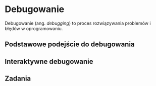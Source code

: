 # Debugowanie {#debugging}

Debugowanie (ang. *debugging*) to proces rozwiązywania problemów i błędów w oprogramowaniu.


<!-- proces: -->
<!-- 1. szukaj błędu - ktoś inny - google + stackoverflow -->
<!-- 2. reprex -> stackoverflow -->
<!-- 3. debug -> find an error -->

<!-- 4. fix an error and add tests  -->

<!-- ref intro -->

<!-- resources -->
<!-- https://rstats.wtf/debugging-r-code.html -->
<!-- https://rstudio-education.github.io/hopr/debug.html -->
<!-- https://jennybc.github.io/wtf-2019-rsc/debugging.pdf -->
<!-- https://blog.davisvaughan.com/2019/04/05/debug-r-package-with-cpp/ -->
<!-- https://bookdown.org/rdpeng/RProgDA/debugging.html -->
<!-- https://adv-r.hadley.nz/debugging.html -->
<!-- https://www.youtube.com/watch?time_continue=1&v=R3-IMGyNJY4 -->
<!-- https://support.rstudio.com/hc/en-us/articles/205612627-Debugging-with-RStudio -->
<!-- http://kevinushey.github.io/blog/2015/04/13/debugging-with-lldb/ -->
<!-- https://github.com/wch/r-debug/blob/master/debugging-r.md -->

## Podstawowe podejście do debugowania

<!-- `print()`, `cat()` - small objects -->
<!-- `str()` - large object trunct -->
<!-- test values -->

<!-- `traceback()` - bottom to top -->

## Interaktywne debugowanie

<!-- ## inside R -->

<!-- `browser()` -->

<!-- `n` - next statement -->
<!-- `c` - continue -->
<!-- `s` step into function call -->
<!-- `f` finish loop/funciton -->
<!-- `where` previous calls -->
<!-- `Q` quit debugger -->

<!-- + RStudio gui -->
<!-- + brakepoints -->

<!-- ## inside R 2-->

<!-- `debug()`, `trace()`, `recover()` -->

## Zadania

<!-- create debugging examples - .R files -->
<!-- https://github.com/jimhester/wtf-debugging -->